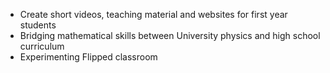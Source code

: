 - Create short videos, teaching material and websites for first year students
- Bridging mathematical skills between University physics and high school curriculum
- Experimenting Flipped classroom
